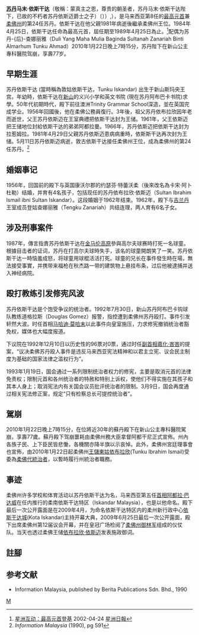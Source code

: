 {{not|莫哈末·依斯干达}} 
{{Infobox royalty
| name        = 苏丹依斯干达
| title       = {{flagicon|Johor}}[[柔佛州|柔佛州]][[柔佛苏丹|苏丹]]
| image       =File:SI Potret 0001.jpg
| succession  = {{flagicon|Johor}}[[柔佛州|柔佛州]][[柔佛苏丹|苏丹]]
| reign       = 1981年5月11日-2010年1月22日（{{age in years and days|1981|6|20|2010|1|22|age=no}}）
| coronation  = 1981年6月20日
| predecessor = {{le|苏丹依斯迈|Ismail of Johor}}
| successor   = [[蘇丹依布拉欣·依斯邁|蘇丹依布拉欣·依斯邁]]
| reg-type    = [[柔佛州务大臣|州务大臣]]
| regent      = {{le|奥斯曼沙赫|Othman Saat}}<br>{{le|阿吉阿末|Abdul Ajib Ahmad}}<br>[[慕尤丁|慕尤丁]]<br>[[阿都干尼·奥斯曼|阿都干尼·奥斯曼]]
| othertitles = 蒙真主之恩，尊贵的朝圣者，苏丹马末·依斯干达陛下，已故的不朽者苏丹依斯迈爵士之子，柔佛高尚之邦国土及领地的苏丹暨统治者〈Duli Yang Maha Mulia Seri Paduka Baginda Al-Mutawakkil Alallah Sultan Mahmud Iskandar Al-Haj ibni Almarhum Sultan Sir Ismail Al-Khalidi, Sultan dan Yang di-Pertuan Bagi Negeri dan Jajahan Takluk Johor Darul Takzim〉
| predecessor={{le|苏丹依斯迈|Ismail of Johor}}
| succession1= {{flagicon image|Flag of the Supreme Head of Malaysia.svg}} 第八任[[马来西亚最高元首|马来西亚最高元首]]
| reign1=1984年4月26日-1989年4月25日（{{age in years and days|1984|4|26|1989|4|25|age=no}}）
| coronation1=
| predecessor1=[[苏丹阿末沙_(彭亨)|苏丹阿末沙]]
| successor1={{le|苏丹阿兹兰沙|Azlan Shah of Perak}}
| consort= 苏丹娜查娜利亚(Tengku Zanariah binti Tengku Ahmad of Kelantan)
| spouse= 約瑟芬·特力佛羅 (Josephine Trevorrow, 1959–1962)<br>登古查娜利亚 (Tengku Zanariah, 1961–2010)
| issue=
| full name= 苏丹马末·依斯干达，苏丹依斯迈之子 (Sultan Mahmud Iskandar Al-Haj ibni Sultan Ismail Al-Khalidi)
| royal house=[[天猛公王朝|天猛公王朝]]
| royal anthem=《[[柔佛邦歌|柔佛邦歌]]》（''Lagu Bangsa Johor''）
| father={{le|苏丹依斯迈|Ismail of Johor}}
| mother=翁古·敦·阿敏那（Puan Ungku Tun Aminah）
| birth_date ={{birth date|1932|4|8}}
| birth_place={{flagicon|Johor}}[[柔佛州|柔佛州]][[新山|新山]]斯玛央王宫（Istana Semayam）
| death_date={{death date and age|2010|1|22|1932|5|24}}
| death_place={{flag|Johor}}[[新山|新山]]公主专科医院
| place of burial= }}

'''[[苏丹_(称谓)|苏丹]]马末·依斯干达'''（敬稱：蒙真主之恩，尊贵的朝圣者，苏丹马末·依斯干达陛下，已故的不朽者苏丹依斯迈爵士之子）〔{{lang|ms|Duli Yang Maha Mulia Seri Paduka Baginda Al-Mutawakkil Alallah Sultan Mahmud Iskandar Al-Haj ibni Almarhum Sultan Sir Ismail Al-Khalidi}}〕）,{{bd|1932年|4月8日|2010年|1月22日|catIdx=Iskandar}}），是马来西亚第8任的[[马来西亚最高元首|最高元首]]兼[[柔佛州|柔佛州]]的第24任苏丹。依斯干达在他父親1981年病逝後繼承柔佛州王位。1984年4月25日，依斯干达任命為最高元首，屆任期至1989年4月25日為止。<ref>[http://www.sinchew-i.com/special/coronation/index.phtml?sec=229&artid=200204240484 星洲互动：最高元首登基] {{Wayback|url=http://www.sinchew-i.com/special/coronation/index.phtml?sec=229&artid=200204240484 |date=20041214105742 }} 2002-04-24 [[星洲日報|星洲日報]]</ref>配偶为苏丹-{后}-查娜丽雅（Duli Yang Maha Mulia Baginda
Sultanah Zanariah Binti Almarhum Tunku Ahmad）2010年1月22日晚上7時15分，苏丹陛下在新山公主專科醫院驾崩，享壽77岁。

== 早期生涯 ==

苏丹依斯干达 (當時稱為敦姑依斯干达，Tunku Iskandar) 出生于新山斯玛央王宫。年幼時，依斯干达在[[新山|新山]]的义兴小学和英文书院 (現在苏丹阿布巴卡书院)求學。50年代初期時代，殿下前往澳洲Trinity Grammar School深造，並在英国完成学业。1956年回國後，他在柔佛公務員復行。3年後，祖父苏丹依布拉欣因年老而逝世，父王苏丹依斯迈在王室典禮把依斯干达封为王储。1961年，父王依斯迈把王储地位封給依斯干达的弟弟阿都拉曼。1966年，苏丹依斯迈把依斯干达封为拉惹姆拉。1981年4月29日父親苏丹依斯迈患病病重時，依斯斯干达再次封为王储。5月11日苏丹依斯迈病逝，敦古依斯干达接任柔佛州王位，成為柔佛州的第24任苏丹。<ref>''Information Malaysia'' (1990), pg 591</ref>

== 婚姻事记 ==

1956年，回国前的殿下与英国康沃尔郡的约瑟芬·特蕾沃柔（後來改名為卡宋·阿卜杜勒）结婚，并育有4名孩子，包括现任的苏丹依布拉欣·依斯迈（Sultan Ibrahim Ismail ibni Sultan Iskandar）。这段婚姻于1962年结束。1962年，殿下与[[吉兰丹|吉兰丹]]王室成员登姑查娜丽雅（Tengku Zanariah）共结连理，两人育有6名子女。

== 涉及刑事案件 ==

1987年，傳言指責苏丹依斯干达在[[金马伦高原|金马伦高原]]參與高尔夫球赛時打死一名球童。根據目击者的证词，苏丹在打高尔夫球時失手，该名的球童開朗笑了一笑。苏丹依斯干达一時恼羞成怒，将球童用球棍活活打死。球童的兄长在事件發生時在場，無法接受事實，并携带来福枪在秋杰路一带的建筑物上悬挂布条，过后他被逮捕并送入神经病院。

== 殴打教练引发修宪风波 ==
苏丹依斯干达是个饱受争议的统治者。1992年7月30日，新山苏丹阿布巴卡钩球队教练道格拉斯（Douglas Gomez）报警，指控遭到柔佛州苏丹殴打。事件引发轩然大波。时任首相[[马哈迪·莫哈末|马哈迪·莫哈末]]以此事件向皇室施压，力求修宪撤销统治者豁免权，媒体也大幅度报道。

下议院在1992年12月10日以历史性的96票对0票，通过时任[[马来西亚副首相|副首相]][[嘉化·峇峇|嘉化·峇峇]]的提案，“议决柔佛苏丹殴人事件是违反马来西亚宪法精神和以君主立宪、议会民主制度为基础的国家法律之滥权行为”。

1993年1月19日，国会通过一系列限制统治者权力的修宪，主要是取消元首的法律免责权；限制元首和各州统治者的特赦和特别上诉权，使他们不得实施在其孩子和其本人身上；取消宪法内有关国会议员批评统治者的限制。3月9日，国会再度通过相关宪法修正案，规定“只有检察总长可提控统治者”。

== 駕崩 ==
2010年1月22日晚上7時15分，在位將近30年的蘇丹殿下在新山公主專科醫院駕崩，享壽77歲。蘇丹殿下驾崩噩耗由柔佛州務大臣拿督阿都干尼正式宣佈。州內各族子民、上下臣民皆悲慟，各機關亦降半旗以示哀悼。此外，柔佛州宮廷理事會也宣佈，由2010年1月22日起柔佛州[[王儲|王儲]][[蘇丹依布拉欣·依斯邁|東姑依布拉欣]](Tunku Ibrahim Ismail)受委為[[柔佛代統治者|柔佛代統治者]]，以暫時履行州統治者職務。

== 事迹 ==

柔佛州许多学校和体育活动以苏丹依斯干达为名，马来西亚第五任[[马来西亚首相|首相]][[阿都拉·巴达威|阿都拉·巴达威]]在任内推行的柔南依斯干达特区（Iskandar Malaysia），也是以他命名。殿下最后一次公开露面是在2009年4月，为命名依斯干达特区内的柔州新行政中心[[依斯干达城|依斯干达城]](Kota Iskandar)主持开幕大典，2009年6月25日最后一次公开露面，殿下出席柔佛州第12届议会开幕，并在皇冠广场检阅了[[柔佛御林军|柔佛州御林军]]组成的仪仗队。当天也透过柔佛王储[[苏丹依布拉欣·依斯迈|依布拉欣·依斯迈]]发表施政御词。

== 註腳 ==
{{reflist}}

== 参考文献 ==

* Information Malaysia, published by Berita Publications Sdn. Bhd., 1990

{{start box}}
{{s-before|[[阿末·沙_(彭亨州)|苏丹阿末沙]]}}
{{s-title|[[马来西亚最高元首|马来西亚最高元首]]|1984年4月25日－1989年4月25日}}
{{s-after|[[阿兹兰·沙_(霹雳州)|苏丹阿兹兰沙]]}}
{{s-before|[[依斯迈_(柔佛州)|依斯迈 (柔佛州)]]}}
{{s-title|[[柔佛苏丹|柔佛苏丹]]|1981年5月11日－2010年1月22日}}
{{s-after|[[苏丹依布拉欣·依斯迈|苏丹依布拉欣·依斯迈]]}}
{{end box}}

[[Category:柔佛苏丹|M]]